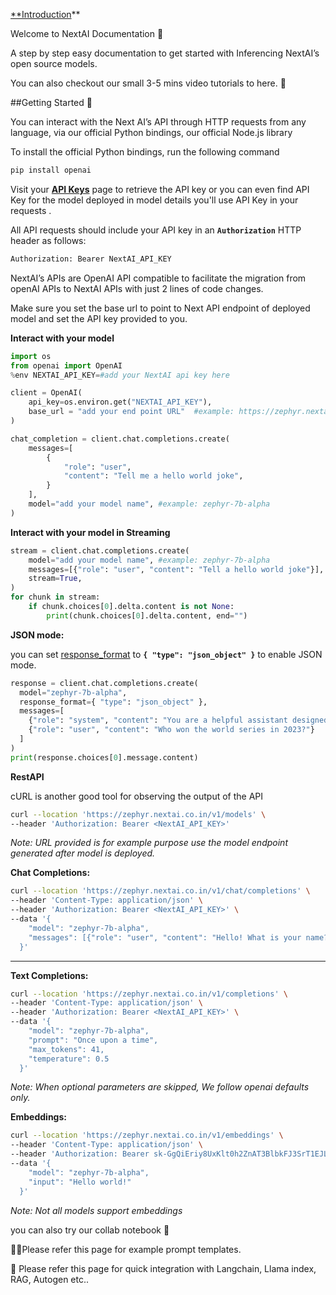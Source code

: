 [**Introduction](https://app.nextai.co.in)** 

Welcome to NextAI Documentation 🎉

A step by step easy documentation to get started with Inferencing NextAI’s open source models.

You can also checkout our small 3-5 mins video tutorials to here. 🚀

##Getting Started 📑

You can interact with the Next AI’s API through HTTP requests from any language, via our official Python bindings, our official Node.js library

To install the official Python bindings, run the following command

```python
pip install openai
```

Visit your **[API Keys](https://app.nextai.co.in)** page to retrieve the API key or you can even find API Key for the model deployed in model details you'll use API Key in your requests .

All API requests should include your API key in an **`Authorization`** HTTP header as follows:

```python
Authorization: Bearer NextAI_API_KEY
```

NextAI’s APIs are OpenAI API compatible to facilitate the migration from openAI APIs to NextAI APIs with just 2 lines of code changes.

Make sure you set the base url to point to Next API endpoint of deployed model and set the API key provided to you.

**Interact with your model**

```python
import os
from openai import OpenAI
%env NEXTAI_API_KEY=#add your NextAI api key here

client = OpenAI(
    api_key=os.environ.get("NEXTAI_API_KEY"),
    base_url = "add your end point URL"  #example: https://zephyr.nextai.co.in/v1
)

chat_completion = client.chat.completions.create(
    messages=[
        {
            "role": "user",
            "content": "Tell me a hello world joke",
        }
    ],
    model="add your model name", #example: zephyr-7b-alpha
)

```

**Interact with your model in Streaming** 

```python
stream = client.chat.completions.create(
    model="add your model name", #example: zephyr-7b-alpha
    messages=[{"role": "user", "content": "Tell a hello world joke"}],
    stream=True,
)
for chunk in stream:
    if chunk.choices[0].delta.content is not None:
        print(chunk.choices[0].delta.content, end="")

```

**JSON mode:**

you can set [response_format](https://platform.openai.com/docs/api-reference/chat/create#chat-create-response_format) to **`{ "type": "json_object" }`** to enable JSON mode.

```python
response = client.chat.completions.create(
  model="zephyr-7b-alpha",
  response_format={ "type": "json_object" },
  messages=[
    {"role": "system", "content": "You are a helpful assistant designed to output JSON."},
    {"role": "user", "content": "Who won the world series in 2023?"}
  ]
)
print(response.choices[0].message.content)
```

**RestAPI**

cURL is another good tool for observing the output of the API

```bash
curl --location 'https://zephyr.nextai.co.in/v1/models' \ 
--header 'Authorization: Bearer <NextAI_API_KEY>'
```

*Note: URL provided is for example purpose use the model endpoint generated after model is deployed.*

**Chat Completions:**

```bash
curl --location 'https://zephyr.nextai.co.in/v1/chat/completions' \
--header 'Content-Type: application/json' \
--header 'Authorization: Bearer <NextAI_API_KEY>' \
--data '{
    "model": "zephyr-7b-alpha",
    "messages": [{"role": "user", "content": "Hello! What is your name?"}]
  }'
```

---

**Text Completions:**

```bash
curl --location 'https://zephyr.nextai.co.in/v1/completions' \
--header 'Content-Type: application/json' \
--header 'Authorization: Bearer <NextAI_API_KEY>' \
--data '{
    "model": "zephyr-7b-alpha",
    "prompt": "Once upon a time",
    "max_tokens": 41,
    "temperature": 0.5
  }'
```

*Note: When optional parameters are skipped, We follow openai defaults only.*

**Embeddings:**

```bash
curl --location 'https://zephyr.nextai.co.in/v1/embeddings' \
--header 'Content-Type: application/json' \
--header 'Authorization: Bearer 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' \
--data '{
    "model": "zephyr-7b-alpha",
    "input": "Hello world!"
  }'
```

*Note: Not all models support embeddings*

you can also try our collab notebook 📔

🧑‍💻Please refer this page for example prompt templates.

🦙 Please refer this page for quick integration with Langchain, Llama index, RAG, Autogen etc..